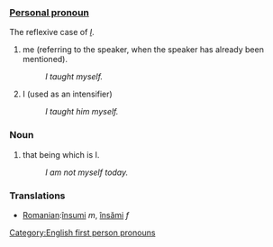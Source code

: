 ===[[Personal pronoun]]===
The reflexive case of ''[[I]]''.

#me (referring to the speaker, when the speaker has already been mentioned).
#:''I taught myself.'' 
#I (used as an intensifier)
#:''I taught him myself.''

===Noun===
#that being which is I.
#:''I am not myself today.''

===Translations===
*[[Romanian]]:[[însumi]] ''m'', [[însămi]] ''f''

[[Category:English first person pronouns]]